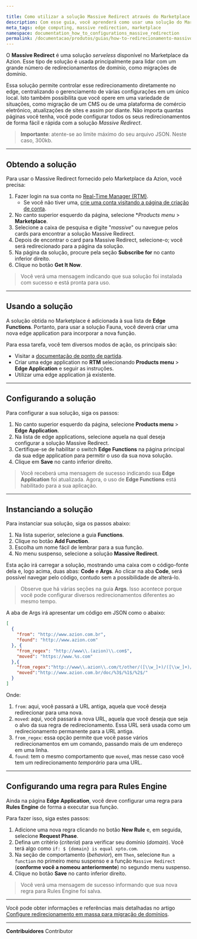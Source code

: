 ```yaml
---

title: Como utilizar a solução Massive Redirect através do Marketplace da Azion
description: Com esse guia, você aprenderá como usar uma solução do Marketplace da Azion para redirecionar seus domínios.
meta_tags: edge computing, massive redirection, marketplace
namespace: documentation_how_to_configurations_massive_redirection
permalink: /documentacao/produtos/guias/how-to-redirecionamento-massivo/
---
```


O **Massive Redirect** é uma solução *serveless* disponível no Marketplace da Azion. Esse tipo de solução é usada principalmente para lidar com um grande número de redirecionamentos de domínio, como migrações de domínio.

Essa solução permite controlar esse redirecionamento diretamente no edge, centralizando o gerenciamento de várias configurações em um único local. Isto também possibilita que você opere em uma variedade de situações, como migração de um CMS ou de uma plataforma de comércio eletrônico, atualizações de sites e assim por diante. Não importa quantas páginas você tenha, você pode configurar todos os seus redirecionamentos de forma fácil e rápida com a solução *Massive Redirect*.

> **Importante**: atente-se ao limite máximo do seu arquivo JSON. Neste caso, 300kb.

---

## Obtendo a solução

Para usar o Massive Redirect fornecido pelo Marketplace da Azion, você precisa:
1. Fazer login na sua conta no [Real-Time Manager (RTM)](https://manager.azion.com/).
    - Se você não tiver uma, [crie uma conta visitando a página de criação de conta](/pt-br/documentacao/produtos/gestao-de-contas/criar-conta/).
2. No canto superior esquerdo da página, selecione **Products menu* > **Marketplace**.
3. Selecione a caixa de pesquisa e digite "*massive*" ou navegue pelos cards para encontrar a solução Massive Redirect.
3. Depois de encontrar o card para Massive Redirect, selecione-o; você será redirecionado para a página da solução.
4. Na página da solução, procure pela seção **Subscribe for** no canto inferior direito.
5. Clique no botão **Get It Now**.

> Você verá uma mensagem indicando que sua solução foi instalada com sucesso e está pronta para uso.

---

## Usando a solução

A solução obtida no Marketplace é adicionada à sua lista de **Edge Functions**. Portanto, para usar a solução Fauna, você deverá criar uma nova edge application para incorporar a nova função.

Para essa tarefa, você tem diversos modos de ação, os principais são:

- Visitar a [documentação de ponto de partida](/pt-br/documentacao/produtos/ponto-de-partida/). 
- Criar uma edge application no **RTM** selecionando **Products menu** > **Edge Application** e seguir as instruções.
- Utilizar uma edge application já existente.

---

## Configurando a solução

Para configurar a sua solução, siga os passos:
1. No canto superior esquerdo da página, selecione **Products menu** > **Edge Application**.
2. Na lista de edge applications, selecione aquela na qual deseja configurar a solução Massive Redirect.
3. Certifique-se de habilitar o switch **Edge Functions** na página principal da sua edge application para permitir o uso da sua nova solução.
4. Clique em **Save** no canto inferior direito.

> Você receberá uma mensagem de sucesso indicando sua **Edge Application** foi atualizada. Agora, o uso de **Edge Functions** está habilitado para a sua aplicação.

---

## Instanciando a solução

Para instanciar sua solução, siga os passos abaixo:

1. Na lista superior, selecione a guia **Functions**.
2. Clique no botão **Add Function**.
3. Escolha um nome fácil de lembrar para a sua função.
4. No menu suspenso, selecione a solução **Massive Redirect**.

Esta ação irá carregar a solução, mostrando uma caixa com o código-fonte dela e, logo acima, duas abas: **Code** e **Args**. Ao clicar na aba **Code**, será possível navegar pelo código, contudo sem a possibilidade de alterá-lo. 

> Observe que há várias seções na guia **Args**. Isso acontece porque você pode configurar diversos redirecionamentos diferentes ao mesmo tempo.

A aba de Args irá apresentar um código em JSON como o abaixo:

```json
[
  {
    "from": "http://www.azion.com.br",
    "found": "http://www.azion.com"
  }, {
    "from_regex": "http://www\\.(azion)\\.com$",
    "moved": "https://www.%s.com"
  },{
    "from_regex":"http://www\\.azion\\.com/t/other/([\\w_]+)/([\\w_]+)/([\\w_]+)/$",
    "moved":"http://www.azion.com.br/doc/%3$/%1$/%2$/"
  }
]
```


Onde:
1. `from`: aqui, você passará a URL antiga, aquela que você deseja redirecionar para uma nova.
2. `moved`: aqui, você passará a nova URL, aquela que você deseja que seja o alvo da sua regra de redirecionamento. Essa URL será usada como um redirecionamento permanente para a URL antiga.
3. `from_regex`: essa opção permite que você passe vários redirecionamentos em um comando, passando mais de um endereço em uma linha.
4. `found`: tem o mesmo comportamento que `moved`, mas nesse caso você tem um redirecionamento *temporário* para uma URL.

---

## Configurando uma regra para Rules Engine

Ainda na página **Edge Application**, você deve configurar uma regra para **Rules Engine** de forma a executar sua função.

Para fazer isso, siga estes passos:

1. Adicione uma nova regra clicando no botão **New Rule** e, em seguida, selecione **Request Phase**.
2. Defina um critério (*criteria*) para verificar seu domínio (*domain*). Você terá algo como `if: $ {domain} is equal xpto.com`.
3. Na seção de comportamento (*behavior*), em `Then`, selecione `Run a function` no primeiro menu suspenso e a função `Massive Redirect` (**conforme você a nomeou anteriormente**) no segundo menu suspenso.
4. Clique no botão **Save** no canto inferior direito.

> Você verá uma mensagem de sucesso informando que sua nova regra para Rules Engine foi salva.

---

Você pode obter informações e referências mais detalhadas no artigo [Configure redirecionamento em massa para migração de domínios](/pt-br/documentacao/produtos/guias/massive-redirect/).





---


**Contribuidores** <ContributorList>Contributor</ContributorList>
